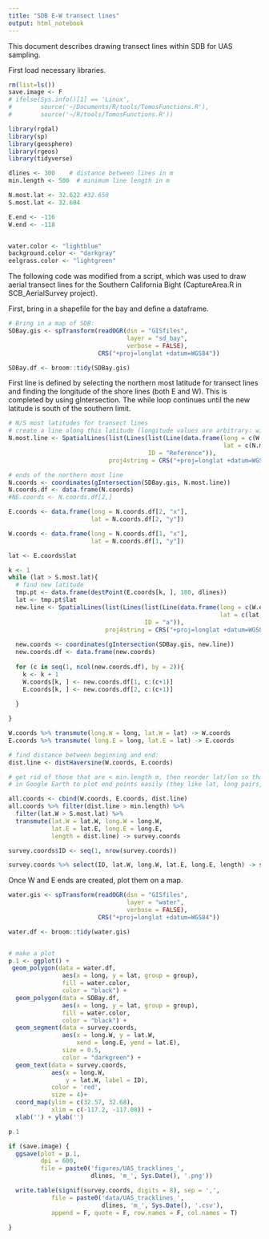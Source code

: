 ```yaml
---
title: "SDB E-W transect lines"
output: html_notebook
---
```


This document describes drawing transect lines within SDB for UAS sampling.

First load necessary libraries.
```r
rm(list=ls())
save.image <- F
# ifelse(Sys.info()[1] == 'Linux',
#        source('~/Documents/R/tools/TomosFunctions.R'),
#        source('~/R/tools/TomosFunctions.R'))

library(rgdal)
library(sp)
library(geosphere)
library(rgeos)
library(tidyverse)

dlines <- 300    # distance between lines in m
min.length <- 500  # minimum line length in m

N.most.lat <- 32.622 #32.650
S.most.lat <- 32.604

E.end <- -116
W.end <- -118


water.color <- "lightblue"
background.color <- "darkgray"
eelgrass.color <- "lightgreen"

```

The following code was modified from a script, which was used to draw aerial transect lines for the Southern California Bight (CaptureArea.R in SCB_AerialSurvey project).

First, bring in a shapefile for the bay and define a dataframe. 
```r

# Bring in a map of SDB:
SDBay.gis <- spTransform(readOGR(dsn = "GISfiles",
                                 layer = "sd_bay",
                                 verbose = FALSE),
                         CRS("+proj=longlat +datum=WGS84"))

SDBay.df <- broom::tidy(SDBay.gis)
```


First line is defined by selecting the northern most latitude for transect lines and finding the longitude of the shore lines (both E and W). This is completed by using gIntersection.  The while loop continues until the new latitude is south of the southern limit. 
```r
# N/S most latitudes for transect lines
# create a line along this latitude (longitude values are arbitrary: wide enough to cover SDB):
N.most.line <- SpatialLines(list(Lines(list(Line(data.frame(long = c(W.end, E.end),
                                                            lat = c(N.most.lat, N.most.lat)))), 
                                       ID = "Reference")),
                            proj4string = CRS("+proj=longlat +datum=WGS84"))

# ends of the northern most line
N.coords <- coordinates(gIntersection(SDBay.gis, N.most.line))
N.coords.df <- data.frame(N.coords)
#NE.coords <- N.coords.df[2,]

E.coords <- data.frame(long = N.coords.df[2, "x"],
                       lat = N.coords.df[2, "y"])

W.coords <- data.frame(long = N.coords.df[1, "x"],
                       lat = N.coords.df[1, "y"])

lat <- E.coords$lat

k <- 1
while (lat > S.most.lat){
  # find new latitude
  tmp.pt <- data.frame(destPoint(E.coords[k, ], 180, dlines))
  lat <- tmp.pt$lat
  new.line <- SpatialLines(list(Lines(list(Line(data.frame(long = c(W.end, E.end),
                                                           lat = c(lat, lat)))),
                                      ID = "a")),
                           proj4string = CRS("+proj=longlat +datum=WGS84"))
  
  new.coords <- coordinates(gIntersection(SDBay.gis, new.line))
  new.coords.df <- data.frame(new.coords)
  
  for (c in seq(1, ncol(new.coords.df), by = 2)){
    k <- k + 1
    W.coords[k, ] <- new.coords.df[1, c:(c+1)]
    E.coords[k, ] <- new.coords.df[2, c:(c+1)]
    
  }

}

W.coords %>% transmute(long.W = long, lat.W = lat) -> W.coords
E.coords %>% transmute( long.E = long, lat.E = lat) -> E.coords

# find distance between beginning and end:
dist.line <- distHaversine(W.coords, E.coords)

# get rid of those that are < min.length m, then reorder lat/lon so that I can copy and paste
# in Google Earth to plot end points easily (they like lat, long pairs, not long, lat)

all.coords <- cbind(W.coords, E.coords, dist.line)
all.coords %>% filter(dist.line > min.length) %>%
  filter(lat.W > S.most.lat) %>%
  transmute(lat.W = lat.W, long.W = long.W,
            lat.E = lat.E, long.E = long.E,
            length = dist.line) -> survey.coords

survey.coords$ID <- seq(1, nrow(survey.coords))

survey.coords %>% select(ID, lat.W, long.W, lat.E, long.E, length) -> survey.coords
```




Once W and E ends are created, plot them on a map.

```r
water.gis <- spTransform(readOGR(dsn = "GISfiles",
                                 layer = "water",
                                 verbose = FALSE),
                         CRS("+proj=longlat +datum=WGS84"))

water.df <- broom::tidy(water.gis)


# make a plot
p.1 <- ggplot() +
 geom_polygon(data = water.df,
               aes(x = long, y = lat, group = group),
               fill = water.color,
               color = "black") +
  geom_polygon(data = SDBay.df,
               aes(x = long, y = lat, group = group),
               fill = water.color,
               color = "black") +
  geom_segment(data = survey.coords,
               aes(x = long.W, y = lat.W,
                   xend = long.E, yend = lat.E),
               size = 0.5,
               color = "darkgreen") +
  geom_text(data = survey.coords,
            aes(x = long.W,
                y = lat.W, label = ID),
            color = 'red',
            size = 4)+
  coord_map(ylim = c(32.57, 32.68),
            xlim = c(-117.2, -117.08)) +
  xlab('') + ylab('')

p.1

if (save.image) {
  ggsave(plot = p.1,
         dpi = 600,
         file = paste0('figures/UAS_tracklines_', 
                       dlines, 'm_', Sys.Date(), '.png'))

  write.table(signif(survey.coords, digits = 8), sep = ',',
            file = paste0('data/UAS_tracklines_', 
                          dlines, 'm_', Sys.Date(), '.csv'),
            append = F, quote = F, row.names = F, col.names = T)

}

```

